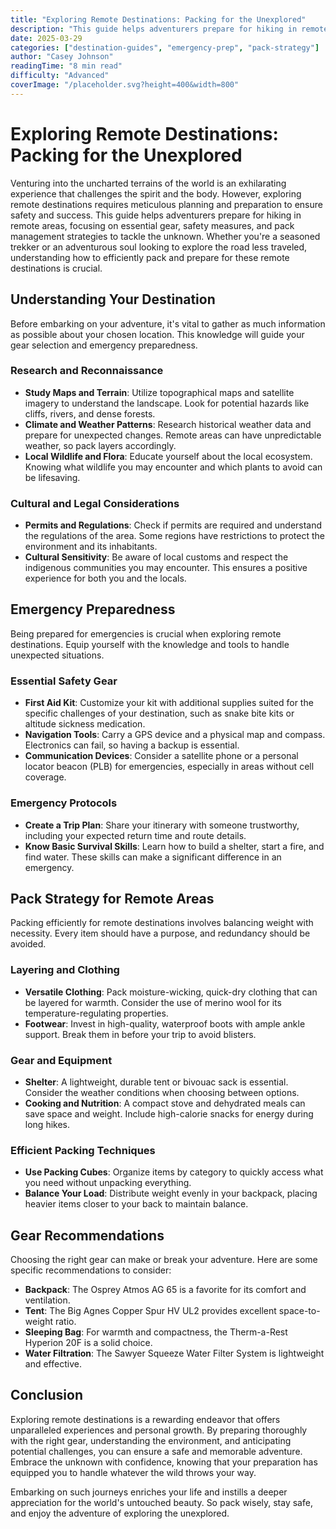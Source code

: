 ```yaml
---
title: "Exploring Remote Destinations: Packing for the Unexplored"
description: "This guide helps adventurers prepare for hiking in remote areas, focusing on essential gear, safety measures, and pack management strategies to tackle the unknown."
date: 2025-03-29
categories: ["destination-guides", "emergency-prep", "pack-strategy"]
author: "Casey Johnson"
readingTime: "8 min read"
difficulty: "Advanced"
coverImage: "/placeholder.svg?height=400&width=800"
---
```


# Exploring Remote Destinations: Packing for the Unexplored

Venturing into the uncharted terrains of the world is an exhilarating experience that challenges the spirit and the body. However, exploring remote destinations requires meticulous planning and preparation to ensure safety and success. This guide helps adventurers prepare for hiking in remote areas, focusing on essential gear, safety measures, and pack management strategies to tackle the unknown. Whether you're a seasoned trekker or an adventurous soul looking to explore the road less traveled, understanding how to efficiently pack and prepare for these remote destinations is crucial.

## Understanding Your Destination

Before embarking on your adventure, it's vital to gather as much information as possible about your chosen location. This knowledge will guide your gear selection and emergency preparedness.

### Research and Reconnaissance

- **Study Maps and Terrain**: Utilize topographical maps and satellite imagery to understand the landscape. Look for potential hazards like cliffs, rivers, and dense forests.
- **Climate and Weather Patterns**: Research historical weather data and prepare for unexpected changes. Remote areas can have unpredictable weather, so pack layers accordingly.
- **Local Wildlife and Flora**: Educate yourself about the local ecosystem. Knowing what wildlife you may encounter and which plants to avoid can be lifesaving.

### Cultural and Legal Considerations

- **Permits and Regulations**: Check if permits are required and understand the regulations of the area. Some regions have restrictions to protect the environment and its inhabitants.
- **Cultural Sensitivity**: Be aware of local customs and respect the indigenous communities you may encounter. This ensures a positive experience for both you and the locals.

## Emergency Preparedness

Being prepared for emergencies is crucial when exploring remote destinations. Equip yourself with the knowledge and tools to handle unexpected situations.

### Essential Safety Gear

- **First Aid Kit**: Customize your kit with additional supplies suited for the specific challenges of your destination, such as snake bite kits or altitude sickness medication.
- **Navigation Tools**: Carry a GPS device and a physical map and compass. Electronics can fail, so having a backup is essential.
- **Communication Devices**: Consider a satellite phone or a personal locator beacon (PLB) for emergencies, especially in areas without cell coverage.

### Emergency Protocols

- **Create a Trip Plan**: Share your itinerary with someone trustworthy, including your expected return time and route details.
- **Know Basic Survival Skills**: Learn how to build a shelter, start a fire, and find water. These skills can make a significant difference in an emergency.

## Pack Strategy for Remote Areas

Packing efficiently for remote destinations involves balancing weight with necessity. Every item should have a purpose, and redundancy should be avoided.

### Layering and Clothing

- **Versatile Clothing**: Pack moisture-wicking, quick-dry clothing that can be layered for warmth. Consider the use of merino wool for its temperature-regulating properties.
- **Footwear**: Invest in high-quality, waterproof boots with ample ankle support. Break them in before your trip to avoid blisters.

### Gear and Equipment

- **Shelter**: A lightweight, durable tent or bivouac sack is essential. Consider the weather conditions when choosing between options.
- **Cooking and Nutrition**: A compact stove and dehydrated meals can save space and weight. Include high-calorie snacks for energy during long hikes.

### Efficient Packing Techniques

- **Use Packing Cubes**: Organize items by category to quickly access what you need without unpacking everything.
- **Balance Your Load**: Distribute weight evenly in your backpack, placing heavier items closer to your back to maintain balance.

## Gear Recommendations

Choosing the right gear can make or break your adventure. Here are some specific recommendations to consider:

- **Backpack**: The Osprey Atmos AG 65 is a favorite for its comfort and ventilation.
- **Tent**: The Big Agnes Copper Spur HV UL2 provides excellent space-to-weight ratio.
- **Sleeping Bag**: For warmth and compactness, the Therm-a-Rest Hyperion 20F is a solid choice.
- **Water Filtration**: The Sawyer Squeeze Water Filter System is lightweight and effective.

## Conclusion

Exploring remote destinations is a rewarding endeavor that offers unparalleled experiences and personal growth. By preparing thoroughly with the right gear, understanding the environment, and anticipating potential challenges, you can ensure a safe and memorable adventure. Embrace the unknown with confidence, knowing that your preparation has equipped you to handle whatever the wild throws your way.

Embarking on such journeys enriches your life and instills a deeper appreciation for the world's untouched beauty. So pack wisely, stay safe, and enjoy the adventure of exploring the unexplored.